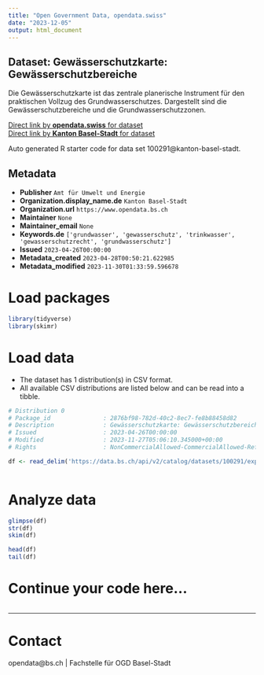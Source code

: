 ```yaml
---
title: "Open Government Data, opendata.swiss"
date: "2023-12-05"
output: html_document
---
```


## Dataset: Gewässerschutzkarte: Gewässerschutzbereiche

Die Gewässerschutzkarte ist das zentrale planerische Instrument für den praktischen Vollzug des Grundwasserschutzes. Dargestellt sind die Gewässerschutzbereiche und die Grundwasserschutzzonen.

[Direct link by **opendata.swiss** for dataset](https://opendata.swiss/de/dataset/gewasserschutzkarte-gewasserschutzbereiche)<br>
[Direct link by **Kanton Basel-Stadt** for dataset](https://data.bs.ch/explore/dataset/100291/)

Auto generated R starter code for data set 100291@kanton-basel-stadt.

## Metadata

- **Publisher** `Amt für Umwelt und Energie`
- **Organization.display_name.de** `Kanton Basel-Stadt`
- **Organization.url** `https://www.opendata.bs.ch`
- **Maintainer** `None`
- **Maintainer_email** `None`
- **Keywords.de** `['grundwasser', 'gewasserschutz', 'trinkwasser', 'gewasserschutzrecht', 'grundwasserschutz']`
- **Issued** `2023-04-26T00:00:00`
- **Metadata_created** `2023-04-28T00:50:21.622985`
- **Metadata_modified** `2023-11-30T01:33:59.596678`


# Load packages

```r

library(tidyverse)
library(skimr)

```

# Load data

-   The dataset has 1 distribution(s) in CSV format.
-   All available CSV distributions are listed below and can be read into a tibble.

```r

# Distribution 0
# Package_id               : 2876bf98-782d-40c2-8ec7-fe8b88458d82
# Description              : Gewässerschutzkarte: Gewässerschutzbereiche (csv)
# Issued                   : 2023-04-26T00:00:00
# Modified                 : 2023-11-27T05:06:10.345000+00:00
# Rights                   : NonCommercialAllowed-CommercialAllowed-ReferenceRequired

df <- read_delim('https://data.bs.ch/api/v2/catalog/datasets/100291/exports/csv')



```

# Analyze data

```r

glimpse(df)
str(df)
skim(df)

head(df)
tail(df)

```

# Continue your code here...

```r

```

------------------------------------------------------------------------

# Contact

opendata@bs.ch | Fachstelle für OGD Basel-Stadt
